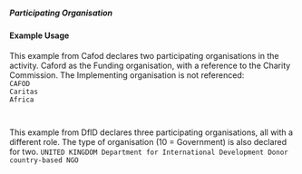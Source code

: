 ===== Participating Organisation ===== 
{{for revison 1.02}}

==== Example Usage ====
This example from Cafod declares two participating organisations in the activity.  Caford as the Funding organisation, with a reference to the Charity Commission.  The Implementing organisation is not referenced:
<code xml>
<participating-org role="Funding" ref="GB-CHC-285776">CAFOD</participating-org>
<participating-org role="Implementing">Caritas Africa</participating-org>

</code>
This example from DfID declares three participating organisations, all with a different role. The type of organisation (10 = Government) is also declared for two.
<code xml>
<participating-org ref="GB" type="10" role="Funding">UNITED KINGDOM</participating-org>
<participating-org ref="GB-1" type="10" role="Extending">Department for International Development</participating-org>
<participating-org ref="22000" role="Implementing">Donor country-based NGO</participating-org>
</code>